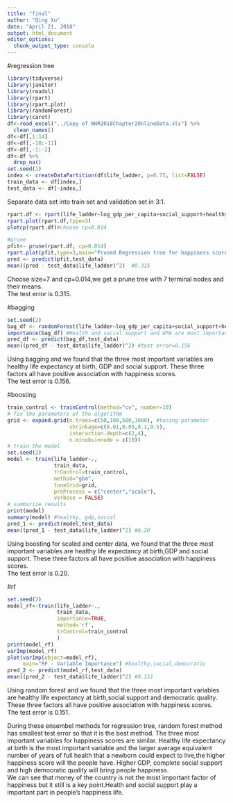 ```yaml
---
title: "final"
author: "Qing Xu"
date: "April 21, 2018"
output: html_document
editor_options: 
  chunk_output_type: console
---
```

#regression tree
```r
library(tidyverse)
library(janitor)
library(readxl)
library(rpart)
library(rpart.plot)
library(randomForest)
library(caret)
df<-read_excel("../Copy of WHR2018Chapter2OnlineData.xls") %>%
  clean_names()
df<-df[,1:14]
df<-df[,-10:-11]
df<-df[,-1:-2]
df<-df %>%
  drop_na()
set.seed(1)
index <- createDataPartition(df$life_ladder, p=0.75, list=FALSE)
train_data <- df[index,]
test_data <- df[-index,]
```
Separate data set into train set and validation set in 3:1.  

```r
rpart.df <- rpart(life_ladder~log_gdp_per_capita+social_support+healthy_life_expectancy_at_birth+freedom_to_make_life_choices+generosity+perceptions_of_corruption+confidence_in_national_government+democratic_quality+delivery_quality, method="anova",data=train_data)
rpart.plot(rpart.df,type=3)
plotcp(rpart.df)#choose cp=0.014

#prune
pfit<- prune(rpart.df, cp=0.014)
rpart.plot(pfit,type=3,main="Pruned Regression tree for happiness score")
pred <- predict(pfit,test_data)
mean((pred - test_data$life_ladder)^2)  #0.315

```
Choose size=7 and cp=0.014,we get a prune tree with 7 terminal nodes and their means.  
The test error is 0.315.  

#bagging 
```r
set.seed(2)
bag_df <- randomForest(life_ladder~log_gdp_per_capita+social_support+healthy_life_expectancy_at_birth+freedom_to_make_life_choices+generosity+perceptions_of_corruption+confidence_in_national_government+democratic_quality+delivery_quality, data = train_data,mtry = 9, importance =TRUE)
importance(bag_df) #Health and social support and GPA are most important
pred_df <- predict(bag_df,test_data)
mean((pred_df - test_data$life_ladder)^2) #test error=0.156
```
Using bagging and we found that the three most important variables are healthy life expectancy at birth, GDP and social support. These three factors all have positive association with happiness scores.  
The test error is 0.156.  

#boosting
```r
train_control <- trainControl(method="cv", number=10)
# fix the parameters of the algorithm
grid <- expand.grid(n.trees=c(50,100,500,1000), #tuning parameter
                    shrinkage=c(0.01,0.05,0.1,0.5),
                    interaction.depth=c(2,4),
                    n.minobsinnode = c(10)) 
# train the model
set.seed(2)
model <- train(life_ladder~., 
               train_data, 
               trControl=train_control, 
               method="gbm", 
               tuneGrid=grid,
               preProcess = c("center","scale"),
               verbose = FALSE)
# summarize results
print(model)
summary(model) #healthy, gdp,social
pred_1 <- predict(model,test_data)
mean((pred_1 - test_data$life_ladder)^2) #0.20
```
Using boosting for scaled and center data, we found that the three most important variables are healthy life expectancy at birth,GDP and social support. These three factors all have positive association with happiness scores.   
The test error is 0.20.  

#rf
```r
set.seed(2)
model_rf<-train(life_ladder~.,
                train_data,
                importance=TRUE,
                method='rf', 
                trControl=train_control
                )
print(model_rf)
varImp(model_rf)
plot(varImp(object=model_rf),
     main="RF - Variable Importance") #healthy,social,democratic
pred_2 <- predict(model_rf,test_data)
mean((pred_2 - test_data$life_ladder)^2) #0.151
```
Using random forest and we found that the three most important variables are healthy life expectancy at birth,social support and democratic quality. These three factors all have positive association with happiness scores.   
The test error is 0.151.  

During these ensembel methods for regression tree, random forest method has smallest test error so that it is the best method. The three most important variables for happiness scores are similar. Healthy life expectancy at birth is the most important variable and the larger average equivalent number of years of full health that a newborn could expect to live,the higher happiness score will the people have. Higher GDP, complete social support and high democratic quality will bring people happiness.  
We can see that money of the country is not the most important factor of happiness but it still is a key point.Health and social support play a important part in people's happiness life. 